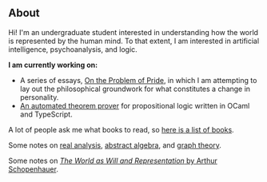 
<Home>

## About

Hi! I'm an undergraduate student interested in understanding how the world
is represented by the human mind. To that extent, I am interested in artificial
intelligence, psychoanalysis, and logic.

**I am currently working on:**

- A series of essays, [On the Problem of Pride](),
in which I am attempting to lay out the philosophical groundwork for what constitutes a change
in personality.
- [An automated theorem prover](https://github.com/jinh0/gentzen)
for propositional logic written in OCaml and TypeScript.

A lot of people ask me what books to read, so [here is a list of books](/books).

Some notes on [real analysis](/writings/analysis), [abstract algebra](/writings/algebra), and [graph theory](/writings/graphs).

Some notes on [*The World as Will and Representation* by Arthur Schopenhauer](/writings/world-as-representation).

</Home>